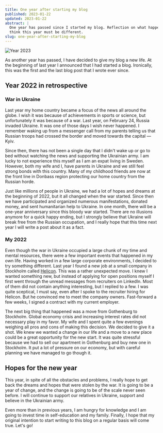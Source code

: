 ```yaml
---
title: One year after starting my blog
published: 2023-01-22
updated: 2023-01-22
abstract: |
  One year has passed since I started my blog. Reflection on what happened and why I
  think this year must be different.
slug: one-year-after-starting-my-blog
---
```


![Year 2023](/images/blog/one-year-after-starting-my-blog/cover.webp 'Year 2023 (Photo by <a href="https://unsplash.com/@kellysikkema?utm_source=unsplash&utm_medium=referral&utm_content=creditCopyText">Kelly Sikkema</a> on <a href="https://unsplash.com/photos/l3vYi2wjjpE?utm_source=unsplash&utm_medium=referral&utm_content=creditCopyText">Unsplash</a>)')

As another year has passed, I have decided to give my blog a new life. At the beginning
of last year I announced that I had started a blog. Ironically, this was the first and
the last blog post that I wrote ever since.

## Year 2022 in retrospective

### War in Ukraine

Last year my home country became a focus of the news all around the globe. I wish it
was because of achievements in sports or science, but unfortunately it was because of a
war. Last year, on February 24, Russia invaded Ukraine. It was one of those days I wish
never happened. I remember waking up from a messenger call from my parents telling us
that Russian troops had crossed the border and moved towards the capital &mdash; Kyiv.

Since then, there has not been a single day that I didn't wake up or go to bed without
watching the news and supporting the Ukrainian army. I am lucky to not experience this
myself as I am an expat living in Sweden. However, both my wife and I, have parents in
Ukraine and we still feel strong bonds with this country. Many of my childhood friends
are now at the front line in Donbass region protecting our home country from the
Russian horde.

Just like millions of people in Ukraine, we had a lot of hopes and dreams at the
beginning of 2022, but it all changed when the war started. Since then we have
participated and organized numerous manifestations, donated money, and sent
humanitarian help to Ukraine. In one month, there will be a one-year anniversary since
this bloody war started. There are no illusions anymore for a quick happy ending, but
I strongly believe that Ukraine will break free from the Russian occupation, and I
really hope that this time next year I will write a post about it as a fact.

### My 2022

Even though the war in Ukraine occupied a large chunk of my time and mental resources,
there were a few important events that happened in my own life. Having worked in a few
large corporate environments, I decided to try something different. Last year I found a
new job at a small company in Stockholm called [Helicon](https://helicon.ai). This was
a rather unexpected move. I knew I wanted something new, but instead of applying for
open positions myself I first went through the unread messages from recruiters on
LinkedIn. Most of them did not contain anything interesting, but I replied to a few. I
was quite sceptical, I must say, even after I spoke to the recruiter hiring for
Helicon. But he convinced me to meet the company owners. Fast-forward a few weeks, I
signed a contract with my current employer.

The next big thing that happened was a move from Gothenburg to Stockholm. Global
economy crisis and increasing interest rates did not necessary play in my favor. My
wife and I spent quite a few evenings weighing all pros and cons of making this
decision. We decided to give it a shot. We knew we wanted a change in our life and a
move to a new place could be a great opportunity for the new start. It was quite
stressful because we had to sell our apartment in Gothenburg and buy new one in
Stockholm. It put a lot of pressure on our economy, but with careful planning we have
managed to go though it.

## Hopes for the new year

This year, in spite of all the obstacles and problems, I really hope to get back the
dreams and hopes that were stolen by the war. It is going to be a year of change, and
the change is going to be of the scale never seen before. I will continue to support
our relatives in Ukraine, support and believe in the Ukrainian army.

Even more than in previous years, I am hungry for knowledge and I am going to invest
time in self-education and my family. Finally, I hope that my original
intention to start writing to this blog on a regular basis will come true. Let's go!
